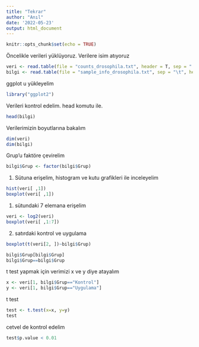 ```yaml
---
title: "Tekrar"
author: "Anıl"
date: '2022-05-23'
output: html_document
---
```


```r
knitr::opts_chunk$set(echo = TRUE)
```



Öncelikle verileri yüklüyoruz. Verilere isim atıyoruz

```r
veri <- read.table(file = "counts_drosophila.txt", header = T, sep = " ")
bilgi <- read.table(file = "sample_info_drosophila.txt", sep = "\t", header = T)
```


ggplot u yükleyelim

```r
library("ggplot2")
```


Verileri  kontrol edelim. head komutu ile.

```r
head(bilgi)

```


Verilerimizin boyutlarına bakalım
```r
dim(veri)
dim(bilgi)
```


Grup'u faktöre çevirelim

```r
bilgi$Grup <- factor(bilgi$Grup)
```

1. Sütuna erişelim, histogram ve kutu grafikleri ile inceleyelim
```r
hist(veri[ ,1])
boxplot(veri[ ,1])
```

1. sütundaki  7  elemana erişelim
```r
veri <- log2(veri)
boxplot(veri[ ,1:7])
```

2. satırdaki kontrol ve uygulama
```r
boxplot(t(veri[2, ])~bilgi$Grup)
```


```r
bilgi$Grup[bilgi$Grup]
bilgi$Grup==bilgi$Grup

```

t test yapmak için verimizi x ve y diye atayalım

```r
x <- veri[1, bilgi$Grup=="Kontrol"]
y <- veri[1, bilgi$Grup=="Uygulama"]

```

t test
```r
test <- t.test(x=x, y=y)
test
```

cetvel de kontrol edelim

```r
test$p.value < 0.01
```



